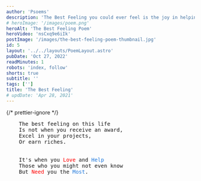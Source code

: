```yaml
---
author: 'Psoems'
description: 'The Best Feeling you could ever feel is the joy in helping others and see a big smile on their face.'
# heroImage: '/images/poem.png'
heroAlt: 'The Best Feeling Poem'
heroVideo: 'nsCxq9e6iIk'
postImage: '/images/the-best-feeling-poem-thumbnail.jpg'
id: 5
layout: '../../layouts/PoemLayout.astro'
pubDate: 'Oct 27, 2022'
readMinutes: 1
robots: 'index, follow'
shorts: true
subtitle: ''
tags: ['']
title: 'The Best Feeling'
# updDate: 'Apr 28, 2021'
---
```


{/* prettier-ignore */}
<pre>
    The best feeling on this life
    Is not when you receive an award,
    Excel in your projects,
    Or earn riches.
    <br />
    It's when you <span style="color:red">Love</span> and <span style="color:#2179dc">Help</span>
    Those who you might not even know
    But <span style="color:red">Need</span> you the <span style="color:#2179dc">Most</span>.
</pre>
